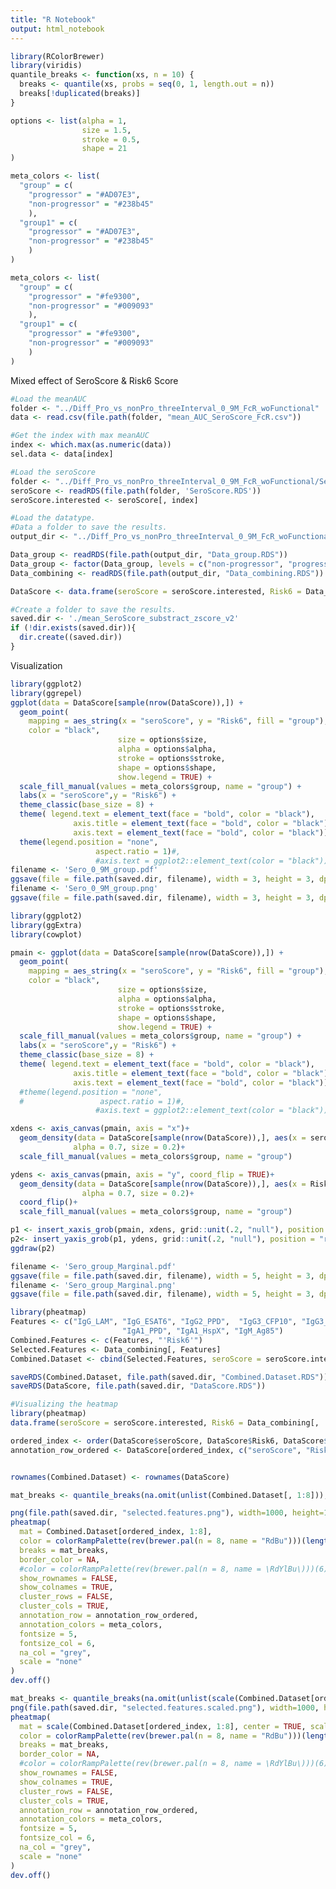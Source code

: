 ```yaml
---
title: "R Notebook"
output: html_notebook
---
```

```r
library(RColorBrewer)
library(viridis)
quantile_breaks <- function(xs, n = 10) {
  breaks <- quantile(xs, probs = seq(0, 1, length.out = n))
  breaks[!duplicated(breaks)]
}

options <- list(alpha = 1,
                size = 1.5,
                stroke = 0.5,
                shape = 21
)

meta_colors <- list(
  "group" = c(
    "progressor" = "#AD07E3",
    "non-progressor" = "#238b45"
    ),
  "group1" = c(
    "progressor" = "#AD07E3",
    "non-progressor" = "#238b45"
    )
)

meta_colors <- list(
  "group" = c(
    "progressor" = "#fe9300",
    "non-progressor" = "#009093"
    ),
  "group1" = c(
    "progressor" = "#fe9300",
    "non-progressor" = "#009093"
    )
)
```

Mixed effect of SeroScore & Risk6 Score
```r
#Load the meanAUC
folder <- "../Diff_Pro_vs_nonPro_threeInterval_0_9M_FcR_woFunctional"
data <- read.csv(file.path(folder, "mean_AUC_SeroScore_FcR.csv"))

#Get the index with max meanAUC
index <- which.max(as.numeric(data))
sel.data <- data[index]
```


```r
#Load the seroScore
folder <- "../Diff_Pro_vs_nonPro_threeInterval_0_9M_FcR_woFunctional/SeroScore_FcR_Lasso"
seroScore <- readRDS(file.path(folder, 'SeroScore.RDS'))
seroScore.interested <- seroScore[, index]

#Load the datatype.
#Data a folder to save the results.
output_dir <- "../Diff_Pro_vs_nonPro_threeInterval_0_9M_FcR_woFunctional/Progressor_0_9months"

Data_group <- readRDS(file.path(output_dir, "Data_group.RDS"))
Data_group <- factor(Data_group, levels = c("non-progressor", "progressor"))
Data_combining <- readRDS(file.path(output_dir, "Data_combining.RDS"))

DataScore <- data.frame(seroScore = seroScore.interested, Risk6 = Data_combining[, 'Risk6'], FCR3B_PPD = Data_combining[, 'FcgR3B_PPD'], group = Data_group)
```


```r
#Create a folder to save the results.
saved.dir <- './mean_SeroScore_substract_zscore_v2'
if (!dir.exists(saved.dir)){
  dir.create((saved.dir))
}
```

Visualization
```r
library(ggplot2)
library(ggrepel)
ggplot(data = DataScore[sample(nrow(DataScore)),]) +
  geom_point(
    mapping = aes_string(x = "seroScore", y = "Risk6", fill = "group"),
    color = "black",
                        size = options$size,
                        alpha = options$alpha,
                        stroke = options$stroke,
                        shape = options$shape,
                        show.legend = TRUE) +
  scale_fill_manual(values = meta_colors$group, name = "group") +
  labs(x = "seroScore",y = "Risk6") +
  theme_classic(base_size = 8) +
  theme( legend.text = element_text(face = "bold", color = "black"),
              axis.title = element_text(face = "bold", color = "black"),
              axis.text = element_text(face = "bold", color = "black")) +
  theme(legend.position = "none",
                   aspect.ratio = 1)#,
                   #axis.text = ggplot2::element_text(color = "black"))
filename <- 'Sero_0_9M_group.pdf'
ggsave(file = file.path(saved.dir, filename), width = 3, height = 3, dpi = 300)
filename <- 'Sero_0_9M_group.png'
ggsave(file = file.path(saved.dir, filename), width = 3, height = 3, dpi = 300)
```

```r
library(ggplot2)
library(ggExtra)
library(cowplot)

pmain <- ggplot(data = DataScore[sample(nrow(DataScore)),]) +
  geom_point(
    mapping = aes_string(x = "seroScore", y = "Risk6", fill = "group"),
    color = "black",
                        size = options$size,
                        alpha = options$alpha,
                        stroke = options$stroke,
                        shape = options$shape,
                        show.legend = TRUE) +
  scale_fill_manual(values = meta_colors$group, name = "group") +
  labs(x = "seroScore",y = "Risk6") +
  theme_classic(base_size = 8) +
  theme( legend.text = element_text(face = "bold", color = "black"),
              axis.title = element_text(face = "bold", color = "black"),
              axis.text = element_text(face = "bold", color = "black")) #+
  #theme(legend.position = "none",
  #                 aspect.ratio = 1)#,
                   #axis.text = ggplot2::element_text(color = "black"))

xdens <- axis_canvas(pmain, axis = "x")+
  geom_density(data = DataScore[sample(nrow(DataScore)),], aes(x = seroScore, fill = group),
              alpha = 0.7, size = 0.2)+
  scale_fill_manual(values = meta_colors$group, name = "group")

ydens <- axis_canvas(pmain, axis = "y", coord_flip = TRUE)+
  geom_density(data = DataScore[sample(nrow(DataScore)),], aes(x = Risk6, fill = group),
                alpha = 0.7, size = 0.2)+
  coord_flip()+
  scale_fill_manual(values = meta_colors$group, name = "group")

p1 <- insert_xaxis_grob(pmain, xdens, grid::unit(.2, "null"), position = "top")
p2<- insert_yaxis_grob(p1, ydens, grid::unit(.2, "null"), position = "right")
ggdraw(p2)

filename <- 'Sero_group_Marginal.pdf'
ggsave(file = file.path(saved.dir, filename), width = 5, height = 3, dpi = 300)
filename <- 'Sero_group_Marginal.png'
ggsave(file = file.path(saved.dir, filename), width = 5, height = 3, dpi = 300)
```


```r
library(pheatmap)
Features <- c("IgG_LAM", "IgG_ESAT6", "IgG2_PPD",  "IgG3_CFP10", "IgG3_ESAT6", 
                         "IgA1_PPD", "IgA1_HspX", "IgM_Ag85")
Combined.Features <- c(Features, "'Risk6'")
Selected.Features <- Data_combining[, Features]
Combined.Dataset <- cbind(Selected.Features, seroScore = seroScore.interested)

saveRDS(Combined.Dataset, file.path(saved.dir, "Combined.Dataset.RDS"))
saveRDS(DataScore, file.path(saved.dir, "DataScore.RDS"))
```

```r
#Visualizing the heatmap 
library(pheatmap)
data.frame(seroScore = seroScore.interested, Risk6 = Data_combining[, 'Risk6'], FCR3B_PPD = Data_combining[, 'FcgR3B_PPD'], group = Data_group)

ordered_index <- order(DataScore$seroScore, DataScore$Risk6, DataScore$group)
annotation_row_ordered <- DataScore[ordered_index, c("seroScore", "Risk6", "group")]


rownames(Combined.Dataset) <- rownames(DataScore)

mat_breaks <- quantile_breaks(na.omit(unlist(Combined.Dataset[, 1:8])), n = 100)

png(file.path(saved.dir, "selected.features.png"), width=1000, height=1500, res = 300)
pheatmap(
  mat = Combined.Dataset[ordered_index, 1:8],
  color = colorRampPalette(rev(brewer.pal(n = 8, name = "RdBu")))(length(mat_breaks) - 1),
  breaks = mat_breaks,
  border_color = NA,
  #color = colorRampPalette(rev(brewer.pal(n = 8, name = \RdYlBu\)))(6),
  show_rownames = FALSE,
  show_colnames = TRUE,
  cluster_rows = FALSE,
  cluster_cols = TRUE,
  annotation_row = annotation_row_ordered,
  annotation_colors = meta_colors,
  fontsize = 5,
  fontsize_col = 6,
  na_col = "grey",
  scale = "none"
)
dev.off()
```


```r
mat_breaks <- quantile_breaks(na.omit(unlist(scale(Combined.Dataset[ordered_index, 1:8], center = TRUE, scale = TRUE))), n = 100)
png(file.path(saved.dir, "selected.features.scaled.png"), width=1000, height=1500, res = 300)
pheatmap(
  mat = scale(Combined.Dataset[ordered_index, 1:8], center = TRUE, scale = TRUE),
  color = colorRampPalette(rev(brewer.pal(n = 8, name = "RdBu")))(length(mat_breaks) - 1),
  breaks = mat_breaks,
  border_color = NA,
  #color = colorRampPalette(rev(brewer.pal(n = 8, name = \RdYlBu\)))(6),
  show_rownames = FALSE,
  show_colnames = TRUE,
  cluster_rows = FALSE,
  cluster_cols = TRUE,
  annotation_row = annotation_row_ordered,
  annotation_colors = meta_colors,
  fontsize = 5,
  fontsize_col = 6,
  na_col = "grey",
  scale = "none"
)
dev.off()

```
